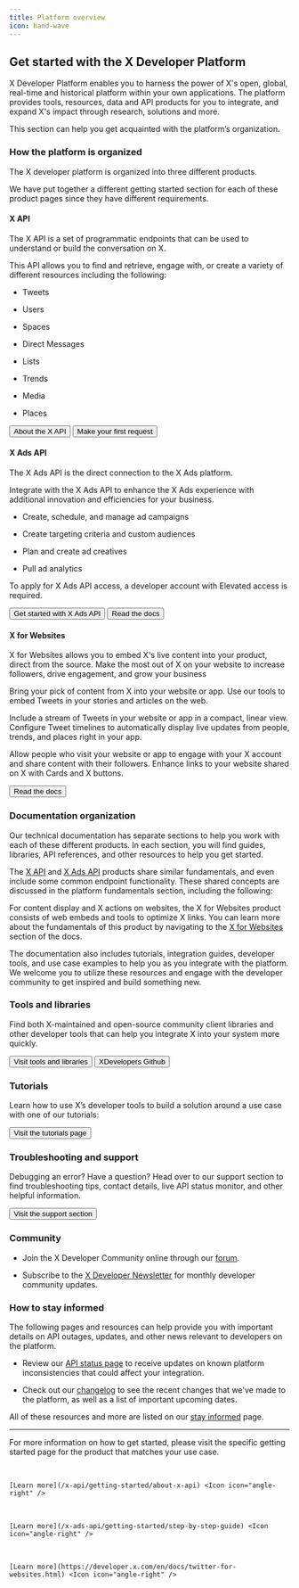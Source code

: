 ```yaml
---
title: Platform overview
icon: hand-wave
---
```



## Get started with the X Developer Platform

X Developer Platform enables you to harness the power of X's open, global, real-time and historical platform within your own applications. The platform provides tools, resources, data and API products for you to integrate, and expand X's impact through research, solutions and more.

This section can help you get acquainted with the platform’s organization.

### How the platform is organized

The X developer platform is organized into three different products.

We have put together a different getting started section for each of these product pages since they have different requirements. 
 

#### X API

The X API is a set of programmatic endpoints that can be used to understand or build the conversation on X. 

This API allows you to find and retrieve, engage with, or create a variety of different resources including the following:

* Tweets

* Users

* Spaces

* Direct Messages

* Lists

* Trends

* Media

* Places

<div className="flex space-x-2">
  <Button href="/x-api/getting-started/about-x-api">
    About the X API
  </Button>

  <Button href="/x-api/getting-started/make-your-first-request">
    Make your first request
  </Button>
</div>

#### X Ads API

The X Ads API is the direct connection to the X Ads platform.

Integrate with the X Ads API to enhance the X Ads experience with additional innovation and efficiencies for your business.

* Create, schedule, and manage ad campaigns

* Create targeting criteria and custom audiences

* Plan and create ad creatives

* Pull ad analytics

To apply for X Ads API access, a developer account with Elevated access is required.

<div className="flex space-x-2">
  <Button href="/x-ads-api/getting-started/step-by-step-guide">
    Get started with X Ads API
  </Button>

  <Button href="/x-ads-api/introduction">
    Read the docs
  </Button>
</div>

#### X for Websites

X for Websites allows you to embed X's live content into your product, direct from the source. Make the most out of X on your website to increase followers, drive engagement, and grow your business

Bring your pick of content from X into your website or app. Use our tools to embed Tweets in your stories and articles on the web.

Include a stream of Tweets in your website or app in a compact, linear view. Configure Tweet timelines to automatically display live updates from people, trends, and places right in your app.

Allow people who visit your website or app to engage with your X account and share content with their followers. Enhance links to your website shared on X with Cards and X buttons.

<Button href="/resources/platform-overview#x-for-websites">
  Read the docs
</Button>

### Documentation organization

Our technical documentation has separate sections to help you work with each of these different products. In each section, you will find guides, libraries, API references, and other resources to help you get started.

The [X API](/x-api/introduction) and [X Ads API](/x-ads-api/introduction) products share similar fundamentals, and even include some common endpoint functionality. These shared concepts are discussed in the platform fundamentals section, including the following:

<CardGroup>
  <Card title="Developer Portal" icon="code" iconType="solid" href="/resources/fundamentals/developer-portal" horizontal />

  <Card title="Projects" icon="folder-open" iconType="solid" href="/resources/fundamentals/projects" horizontal />

  <Card title="Developer Apps" icon="laptop-code" iconType="solid" href="/resources/fundamentals/developer-apps" horizontal />

  <Card title="Authentication" icon="lock" iconType="solid" href="/resources/fundamentals/authentication" horizontal />

  <Card title="Rate Limits" icon="gauge-high" iconType="solid" href="/resources/fundamentals/rate-limits" horizontal />

  <Card title="X IDs" icon="hashtag" iconType="solid" href="/resources/fundamentals/x-ids" horizontal />
</CardGroup>

For content display and X actions on websites, the X for Websites product consists of web embeds and tools to optimize X links. You can learn more about the fundamentals of this product by navigating to the [X for Websites](https://developer.x.com/en/docs/twitter-for-websites) section of the docs.

The documentation also includes tutorials, integration guides, developer tools, and use case examples to help you as you integrate with the platform. We welcome you to utilize these resources and engage with the developer community to get inspired and build something new.
 

### Tools and libraries

Find both X-maintained and open-source community client libraries and other developer tools that can help you integrate X into your system more quickly.

<div className="flex space-x-2">
  <Button href="/resources/tools-and-libraries">
    Visit tools and libraries
  </Button>

  <Button href="https://github.com/XDevplatform/">
    XDevelopers Github
  </Button>
</div>

### Tutorials

Learn how to use X’s developer tools to build a solution around a use case with one of our tutorials:

<Button href="/tutorials">
  Visit the tutorials page
</Button>

### Troubleshooting and support

Debugging an error? Have a question? Head over to our support section to find troubleshooting tips, contact details, live API status monitor, and other helpful information.

<Button href="https://developer.x.com/en/support">
  Visit the support section
</Button>

### Community

* Join the X Developer Community online through our [forum](https://devcommunity.x.com).

* Subscribe to the [X Developer Newsletter](https://developer.x.com/en/twitterdev-news-subscription) for monthly developer community updates.

### How to stay informed

The following pages and resources can help provide you with important details on API outages, updates, and other news relevant to developers on the platform.

* Review our [API status page](https://docs.x.com/status#x-developer-platform-status) to receive updates on known platform inconsistencies that could affect your integration.

* Check out our [changelog](https://docs.x.com/changelog) to see the recent changes that we've made to the platform, as well as a list of important upcoming dates.

All of these resources and more are listed on our [stay informed](https://developer.x.com/en/updates/stay-informed) page. 

***

For more information on how to get started, please visit the specific getting started page for the product that matches your use case.

<CardGroup cols={3}>
  <Card title="X API" icon="square-x-twitter" iconType="solid" href="/x-api/getting-started/about-x-api">
    <br />

    [Learn more](/x-api/getting-started/about-x-api) <Icon icon="angle-right" />
  </Card>

  <Card title="X Ads API" icon="rectangle-ad" iconType="solid" href="/x-ads-api/getting-started/step-by-step-guide">
    <br />

    [Learn more](/x-ads-api/getting-started/step-by-step-guide) <Icon icon="angle-right" />
  </Card>

  <Card title="X for Websites" icon="laptop-code" iconType="solid" href="https://developer.x.com/en/docs/twitter-for-websites.html">
    <br />

    [Learn more](https://developer.x.com/en/docs/twitter-for-websites.html) <Icon icon="angle-right" />
  </Card>
</CardGroup>
